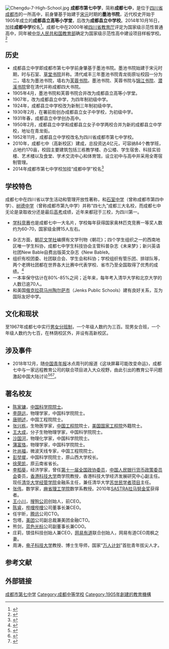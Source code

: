 {{多個問題|
{{refimprove|time=2014-02-07T07:33:17+00:00}}
{{POV|time=2012-01-10T03:00:57+00:00}}
{{primarysources|time=2011-02-03T05:53:30+00:00}}
}}
{{Infobox School
  | name=成都市第七中学<br/>成都中学<br/>Chengdu No.7 High School 
  | other_name  = 简称：成都七中
  | motto       = 审是迁善，模范群伦
  | image       = [[File:Logo_of_Chengdu_No.7_High_School.png|File:Logo_of_Chengdu_No.7_High_School.png]]
  | established = 墨池书院，建立于1821年<br/>成都县立高等小学堂，1905年（[[清|清]][[光绪|光绪]]三十一年） <br/> 成都县立中学，1906年（清光绪三十二年）
  | type        = 国立普通高中
  | religion    = 
  | affiliation =
  | district    = 武侯区
  | grades      = [[高中|高中]]
  | principal   = 易国栋
  | dean        = 
  | college     = 
  | house       = 
  | sc          =
  | language    =
  | colors      =
  | cs          =
  | faculty     = 
  | staff       = 
  | students    = 
  | athletics   = 
  | conference  = 
  | mascot      = 
  | magazine    = 《朝花》《未来梦》《new bable》 
  | address     = 林荫校区：{{CHN}}[[四川省|四川省]][[成都市|成都市]][[武侯区|武侯区]]林荫中街1号<br/>高新校区：{{CHN}}[[四川省|四川省]][[成都市|成都市]][[高新区|高新区]]富华北路1号
  | tel         = 028-85442231（林荫校区）<br/>028-84594201（高新校区）
  | fax         = 
  | mail        = cd7z@sina.com 
  | website     = http://www.cdqz.net/
}}
[[File:Chengdu-7-High-School.jpg|thumb]]
'''成都市第七中学'''，简称'''成都七中'''，是位于[[四川省|四川省]][[成都市|成都市]]的一所高中，前身肇基于始建于[[宋朝|宋]][[元朝|元]]时期的'''墨池书院'''，近代校史开始于1905年成立的'''成都县立高等小学堂'''，后改为'''成都县立中学校'''。2014年10月16日，加挂'''成都中学'''校名<ref>{{cite web|url=http://news.ifeng.com/a/20141017/42225539_0.shtml|title=成都七中多了个响亮名字：成都中学|publisher=凤凰资讯|accessdate=2014-10-17|archive-url=https://web.archive.org/web/20141021082826/http://news.ifeng.com/a/20141017/42225539_0.shtml|archive-date=2014-10-21|dead-url=no}}</ref>。成都七中在2000年被[[四川省教育厅|四川省教育厅]]评定为国家级示范性普通高中，同年被[[中华人民共和国教育部|中华人民共和国教育部]]确定为国家级示范性高中建设项目样板学校。<ref>{{cite web|url=http://www.cdqz.net/detail.html?newsId=5583&categoryId=139&subCategoryId=139|title=成都七中简介|publisher=成都七中|accessdate=2019-10-27|archive-url=https://web.archive.org/web/20200304020327/http://www.cdqz.net/detail.html?newsId=5583&categoryId=139&subCategoryId=139|archive-date=2020-03-04|dead-url=no}}</ref>

== 历史 ==
*成都县立中学即成都市第七中学前身肇基于墨池书院。墨池书院始建于宋元时期，时与石室、[[草堂书院|草堂书院]]并称。清代咸丰三年墨池书院青龙街原址校园一分为二，墙左为墨池书院，墙右为[[芙蓉书院|芙蓉书院]]。墨池书院、芙蓉书院与[[锦江书院|锦江书院]]、[[潜溪书院|潜溪书院]]曾在清代并称成都四大书院。
*1905年4月，墨池书院和芙蓉书院合并改为成都县立高等小学堂。
*1907年，改为成都县立中学，为四年制初级中学。
*1924年，成都县立中学校改为新制三年制初级中学。
*1930年2月，在署前街创办成都县立女子中学校，为初级中学。
*1931年春，成都县立中学创办高中。
*1950年2月，成都县立中学和成都县立女子中学两校合并为新的成都县立中学校，地址在青龙街。
*1952年11月，成都县立中学校改名为四川省成都市第七中学校。
*2010年，成都七中（高新校区）建成，总投资达4亿元，可容纳84个教学班，占地约170亩，校园主要建筑包括三栋教学楼、办公楼、学生宿舍、科技实验楼、艺术楼以及食堂、学术交流中心和体育馆，设立初中与高中并采用全寄宿制管理。
*2014年成都市第七中学校加挂“成都中学”校名<ref>{{Cite web|url=http://www.cdqz.net/detail.html?categoryId=139&subCategoryId=141|title=成都七中历史沿革|author=成都七中|archive-url=https://web.archive.org/web/20200304022309/http://www.cdqz.net/detail.html?categoryId=139&subCategoryId=141|archive-date=2020-03-04|dead-url=no|access-date=2020-02-02}}</ref>

==学校特色==
{{Refimprove section|time=2021-11-06T12:51:16+00:00}}
成都七中在四川省以学生活动和管理开放性著称，和[[石室中学|石室中学]]（曾称成都市第四中学）、[[树德中学|树德中学]]（曾称成都市第九中学）并称“四七九”成都三大名校，而成都七中无论是录取收分还是最后[[高考|高考]]成绩，近年来都冠于三校，为四川第一。
*[[全国中学生学科奥林匹克竞赛|学科竞赛]]也是成都七中一大名片，学校每年获得国家奥林匹克竞赛一等奖人数约为60-70，国家级金牌15人左右。

*杂志方面，[[朝花文学社|朝花文学社]]编撰有文学刊物《朝花》；四个学生组织之一的西南地区唯一学生科协，成都七中学生科技协会主管科普杂志《未来梦》；新兴英语社团New Bable自费出版英文杂志《New Bable》。
*组织有校团委、社团联合会、学生会和科协；学校组织有管乐团、排球队等，两个老牌社团都在世界各大比赛中代表学校、省市乃至全国取得了优秀的成绩。<ref>{{Cite web |url=http://www.yamaha.com.cn/minisite/modelband/school/huanan/chengduqizhong.html |title=雅马哈示范管乐团简介：成都市第七中学管乐团 |access-date=2014-01-17 |archive-url=https://web.archive.org/web/20140201144935/http://www.yamaha.com.cn/minisite/modelband/school/huanan/chengduqizhong.html |archive-date=2014-02-01 |dead-url=no }}</ref>
*一本率保守估计在80%-85%之间；近年来，每年考入清华大学和北京大学的人数已逾70人。
*和美国[[俄克拉荷马州|俄克拉荷马州]][[塔爾薩|陶尔萨市]]{{tsl|en|Jenks Public Schools|金克斯高中}}（Jenks Public Schools）建有良好关系，互为国际友好中学。

==文化和现状==
至1967年成都七中实行[[單性別教育|男女分班制]]，一个年级人数约为三百。现男女合班，一个年级人数约为七百，在林荫校区外，并设有高新校区。

== 涉及事件 ==
* 2018年12月，随[[中国青年报|中国青年报]]冰点周刊的报道《这块屏幕可能改变命运》，成都七中与一家远程教育公司的联合项目进入大众视野，由此引出的教育公平问题激起中国大陆讨论<ref>{{cite web|url=https://mp.weixin.qq.com/s/l4f4r2d7bw06mqBstJL-mA|title=这块屏幕可能改变命运|date=2018-12-13|language=zh-hans|website=[[微信|微信公众平台]]|author=程盟超|editor=从玉华|archivedate=2018-12-14|archiveurl=https://archive.today/20181214153007/https://mp.weixin.qq.com/s/l4f4r2d7bw06mqBstJL-mA|access-date=2019-03-13|dead-url=no}}</ref><ref>{{cite web|url=https://mp.weixin.qq.com/s/miv20eY9bb-en3Br9s15Zw|title=我也上过成都七中的网班，最后却选择离开|3=|date=2018-12-14|language=zh-hans|website=[[微信|微信公众平台]]|author=一苇|archivedate=2019-03-13|archiveurl=https://archive.today/20190313151523/https://mp.weixin.qq.com/s/miv20eY9bb-en3Br9s15Zw|access-date=2019-03-13|dead-url=no}}</ref><ref>{{cite web|url=https://mp.weixin.qq.com/s/UlQCwFSVpOKsEPZBbhvYdQ|title=作为教师，我支持“这块屏幕”的尝试|3=|date=2018-12-15|language=zh-hans|website=[[微信|微信公众平台]]|author=园丁1号|archivedate=2019-03-13|archiveurl=https://archive.today/20190313151514/https://mp.weixin.qq.com/s/UlQCwFSVpOKsEPZBbhvYdQ|access-date=2019-03-13|dead-url=no}}</ref>。

== 著名校友 ==

* [[陈家镛|陈家镛]]，[[中国科学院院士|中国科学院院士]]。
*[[李荫远|李荫远]]，物理学家，中国科学院院士。
*[[唐明述|唐明述]]，中国工程院院士。
*[[张兴栋|张兴栋]]，生物医学家，[[中国工程院|中国工程院]]院士，[[美国国家工程院|美国国家工程院]]外籍院士。
*[[王大成_(分子生物物理学家)|王大成]]，分子生物物理学家，中国科学院院士。
*[[沙国河|沙国河]]，物理化学家，中国科学院院士。
*[[蒲富恪|蒲富恪]]，物理学家，中国科学院院士。
*[[叶尚福|叶尚福]]，微波天线专家，中国工程院院士。
*[[彭堃墀|彭堃墀]]，中国科学院院士，原山西大学校长。
*[[徐荣凯|徐荣凯]]，原云南省省长。
*[[李稻葵|李稻葵]]，经济学家，曾任[[第十一届全国政协委员|第十一届全国政协委员]]，[[中国人民银行货币政策委员会|中国人民银行货币政策委员会]]委员，[[香港科技大学|香港科技大学]]商学院教授，香港科技大学经济发展研究中心副主任。现任[[清华大学|清华大学]][[清华大学经济管理学院|经管学院]]金融系主任，兼任清华大学[[苏世民学者|苏世民学者项目]]主任。
* [[张伟_(数学家)|张伟]]，数学家，[[麻省理工学院|麻省理工学院]]数学系教授。2010年[[SASTRA拉马努金奖|SASTRA拉马努金奖]]获得者。
* [[王小川|王小川]]，[[搜狗|搜狗公司]]创始人，前CEO。
*[[陈睿_(1978年)|陈睿]]，[[Bilibili|哔哩哔哩]]公司董事长兼CEO。
*任宇昕，[[腾讯|腾讯]]公司CTO。
*包塔，[[美团|美团]]公司副总裁兼美团金融CTO。
*熊剑，[[藍色光標|蓝色光标]]公司副董事长兼COO。
*庄莉，镁佳科技创始人兼CEO，[[有道|网易有道]]联合创始人，网易有道CEO周枫之妻。
* 周涛，[[电子科技大学|电子科技大学]]教授、博士生导师，国家“[[国家高层次人才特殊支持计划|万人计划]]”首批青年拔尖人才。

==参考文献==
{{reflist}}

== 外部链接 ==
{{四川省示范性普通高级中学}}
{{C20慕课联盟}}
[[Category:成都市第七中学|]]
[[Category:成都中等学校|Category:成都中等学校]]
[[Category:1905年創建的教育機構|Category:1905年創建的教育機構]]